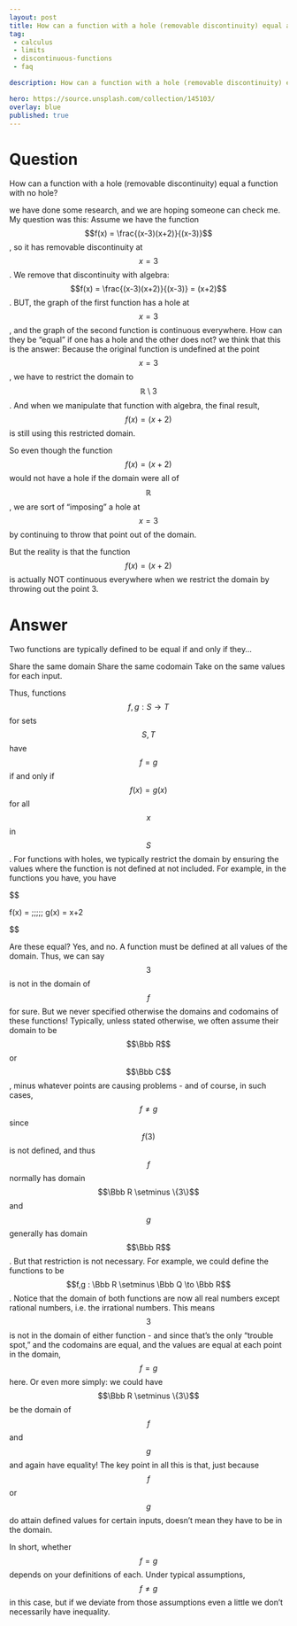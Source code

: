 ---
layout: post
title: How can a function with a hole (removable discontinuity) equal a function with no hole
tag:
 - calculus
 - limits
 - discontinuous-functions
 - faq

description: How can a function with a hole (removable discontinuity) equal a function with no hole

hero: https://source.unsplash.com/collection/145103/
overlay: blue 
published: true
---

# Question 

How can a function with a hole (removable discontinuity) equal a function with no hole?

<!--break-->


we have  done some research, and we are  hoping someone can check me.
 My question was this:
Assume we have the function $$f(x) = \frac{(x-3)(x+2)}{(x-3)}$$, so it has removable discontinuity at $$x = 3$$.
 We remove that discontinuity with algebra: $$f(x) = \frac{(x-3)(x+2)}{(x-3)} = (x+2)$$.
 BUT, the graph of the first function has a hole at $$x = 3$$, and the graph of the second function is continuous everywhere.
 How can they be "equal" if one has a hole and the other does not?
we think that this is the answer: 
Because the original function is undefined at the point $$x = 3$$, we have to restrict the domain to $$\mathbb{R} \setminus 3$$.
 And when we manipulate that function with algebra, the final result, $$f(x) = (x +2)$$ is still using this restricted domain.
 
 So even though the function $$f(x) = (x+2)$$ would not have a hole if the domain were all of $$\mathbb{R}$$, we are sort of "imposing" a hole at $$x = 3$$ by continuing to throw that point out of the domain.
 
 But the reality is that the function $$f(x) = (x +2)$$ is actually NOT continuous everywhere when we restrict the domain by throwing out the point 3.


# Answer 


Two functions are typically defined to be equal if and only if they...

Share the same domain
Share the same codomain
Take on the same values for each input.

Thus, functions $$f,g : S \to T$$ for sets $$S,T$$ have $$f=g$$ if and only if $$f(x) = g(x)$$ for all $$x$$ in $$S$$.
For functions with holes, we typically restrict the domain by ensuring the values where the function is not defined at not included. For example, in the functions you have, you have


$$

f(x) = \frac{(x-3)(x+2)}{(x-3)} \;\;\;\;\; g(x) = x+2

$$


Are these equal? Yes, and no.
A function must be defined at all values of the domain. Thus, we can say $$3$$ is not in the domain of $$f$$ for sure. But we never specified otherwise the domains and codomains of these functions! Typically, unless stated otherwise, we often assume their domain to be $$\Bbb R$$ or $$\Bbb C$$, minus whatever points are causing problems - and of course, in such cases, $$f \neq g$$ since $$f(3)$$ is not defined, and thus $$f$$ normally has domain $$\Bbb R \setminus \{3\}$$ and $$g$$ generally has domain $$\Bbb R$$.
But that restriction is not necessary. For example, we could define the functions to be $$f,g : \Bbb R \setminus \Bbb Q \to \Bbb R$$. Notice that the domain of both functions are now all real numbers except rational numbers, i.e. the irrational numbers. This means $$3$$ is not in the domain of either function - and since that's the only "trouble spot," and the codomains are equal, and the values are equal at each point in the domain, $$f=g$$ here.
Or even more simply: we could have $$\Bbb R \setminus \{3\}$$ be the domain of $$f$$ and $$g$$ and again have equality! The key point in all this is that, just because $$f$$ or $$g$$ do attain defined values for certain inputs, doesn't mean they have to be in the domain.

In short, whether $$f=g$$ depends on your definitions of each. Under typical assumptions, $$f \neq g$$ in this case, but if we deviate from those assumptions even a little we don't necessarily have inequality. 

